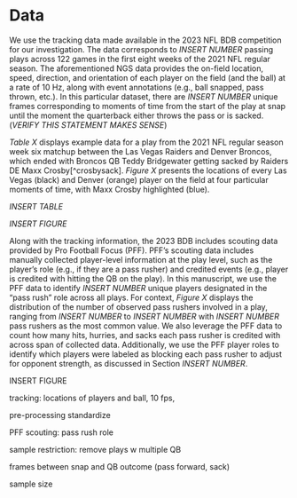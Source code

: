 # Data {#sec:data}

We use the tracking data made available in the 2023 NFL BDB competition for our investigation. The data corresponds to _INSERT NUMBER_ passing plays across 122 games in the first eight weeks of the 2021 NFL regular season. The aforementioned NGS data provides the on-field location, speed, direction, and orientation of each player on the field (and the ball) at a rate of 10 Hz, along with event annotations (e.g., ball snapped, pass thrown, etc.). In this particular dataset, there are _INSERT NUMBER_ unique frames corresponding to moments of time from the start of the play at snap until the moment the quarterback either throws the pass or is sacked. (_VERIFY THIS STATEMENT MAKES SENSE_)

_Table X_ displays example data for a play from the 2021 NFL regular season week six matchup between the Las Vegas Raiders and Denver Broncos, which ended with Broncos QB Teddy Bridgewater getting sacked by Raiders DE Maxx Crosby[^crosbysack]. _Figure X_ presents the locations of every Las Vegas (black) and Denver (orange) player on the field at four particular moments of time, with Maxx Crosby highlighted (blue). 

_INSERT TABLE_

_INSERT FIGURE_

Along with the tracking information, the 2023 BDB includes scouting data provided by Pro Football Focus (PFF). PFF's scouting data includes manually collected player-level information at the play level, such as the player's role (e.g., if they are a pass rusher) and credited events (e.g., player is credited with hitting the QB on the play). In this manuscript, we use the PFF data to identify _INSERT NUMBER_ unique players designated in the "pass rush" role across all plays. For context, _Figure X_ displays the distribution of the number of observed pass rushers involved in a play, ranging from _INSERT NUMBER_ to _INSERT NUMBER_ with _INSERT NUMBER_ pass rushers as the most common value. We also leverage the PFF data to count how many hits, hurries, and sacks each pass rusher is credited with across span of collected data. Additionally, we use the PFF player roles to identify which players were labeled as blocking each pass rusher to adjust for opponent strength, as discussed in Section _INSERT NUMBER_.

INSERT FIGURE


tracking: locations of players and ball, 10 fps, 

pre-processing standardize

PFF scouting: pass rush role

sample restriction: remove plays w multiple QB

frames between snap and QB outcome (pass forward, sack)

sample size